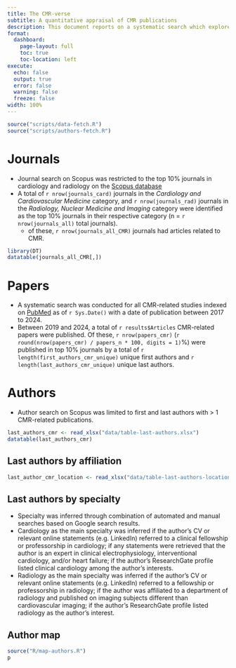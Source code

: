 ```yaml
---
title: The CMR-verse
subtitle: A quantitative appraisal of CMR publications
description: This document reports on a systematic search which explores the landscape of cardiac magnetic resonance (CMR)-related publications in the last 5 years (2019-2024).
format: 
  dashboard:
    page-layout: full
    toc: true
    toc-location: left
execute:
  echo: false
  output: true
  error: false
  warning: false
  freeze: false
width: 100%
---
```

```r
source("scripts/data-fetch.R")
source("scripts/authors-fetch.R")
```

# Journals
- Journal search on Scopus was restricted to the top 10% journals in cardiology and radiology on the [Scopus database](https://www.scopus.com/)
- A total of `r nrow(journals_card)` journals in the *Cardiology and Cardiovascular Medicine* category, and `r nrow(journals_rad)` journals in the *Radiology, Nuclear Medicine and Imaging* category were identified as the top 10% journals in their respective category (n = `r nrow(journals_all)` total journals).
  - of these, `r nrow(journals_all_CMR)` journals had articles related to CMR.

```r
library(DT)
datatable(journals_all_CMR[,])
```

# Papers
- A systematic search was conducted for all CMR-related studies indexed on [PubMed](https://pubmed.ncbi.nlm.nih.gov) as of `r Sys.Date()` with a date of publication between 2017 to 2024.
- Between 2019 and 2024, a total of `r results$Articles` CMR-related papers were published. Of these, `r nrow(papers_cmr)` (`r round(nrow(papers_cmr) / papers_n * 100, digits = 1)`%) were published in top 10% journals by a total of `r length(first_authors_cmr_unique)` unique first authors and `r length(last_authors_cmr_unique)` unique last authors.

# Authors
- Author search on Scopus was limited to first and last authors with > 1 CMR-related publications.

```r
last_authors_cmr <- read_xlsx("data/table-last-authors.xlsx")
datatable(last_authors_cmr)
```

## Last authors by affiliation

```r
last_author_cmr_location <- read_xlsx("data/table-last-authors-location.xlsx")
```

## Last authors by specialty
- Specialty was inferred  through combination of automated and manual searches based on Google search results.
- Cardiology as the main specialty was inferred if the author's CV or relevant online statements (e.g. LinkedIn) referred to a clinical fellowship or professorship in cardiology; if any statements were retrieved that the author is an expert in clinical electrophysiology, interventional cardiology, and/or heart failure; if the author's ResearchGate profile listed clinical cardiology among the author's interests.
- Radiology as the main specialty was inferred if the author's CV or relevant online statements (e.g. LinkedIn) referred to a fellowship or professorship in radiology; if the author was affiliated to a department of radiology and published on imaging subjects different than cardiovascular imaging; if the author's ResearchGate profile listed radiology as the author's interest.


## Author map

```r
source("R/map-authors.R")
p
```